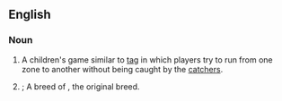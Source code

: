 {{also|British Bulldog}}
==English==

===Noun===
{{en-noun|~}}
{{wikipedia|British Bulldog (game)|British Bulldog}}
# {{lb|en|games}} A children's game similar to [[tag]] in which players try to run from one zone to another without being caught by the [[catcher]]s.
# {{lb|en|countable}} {{synonym of|en|English bulldog}}; A breed of {{l|en|bulldog}}, the original breed.